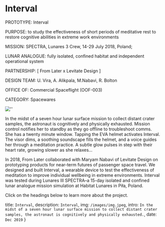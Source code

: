 
# Interval

<SummaryBox>
PROTOTYPE: Interval

PURPOSE: to study the effectiveness of short periods of meditative rest to restore cognitive abilities in extreme work environments

MISSION: SPECTRA, Lunares 3 Crew, 14-29 July 2018, Poland;

LUNAR ANALOGUE: fully isolated, confined habitat and independent operational system

PARTNERSHIP: [ From Later x Levitate Design ]

DESIGN TEAM: U. Vira, A. Alikpala, M.Nabavi, R. Bolton

OFFICE OF: Commercial Spaceflight (OOF-003)

CATEGORY: Spacewares
</SummaryBox>

![''](/images/img.jpeg)

In the midst of a seven hour lunar surface mission to collect distant crater samples, the astronaut is cognitively and physically exhausted. Mission control notifies her to standby as they go offline to troubleshoot comms. She has a twenty minute window. Tapping the EVA helmet activates Interval. The visor dims, a soothing soundscape fills the helmet, and a voice guides her through a meditation practice. A subtle glow pulses in step with their heart rate, growing slower as she relaxes…

In 2018, From Later collaborated with Maryam Nabavi of Levitate Design on prototyping products for near-term futures of passenger space travel. We designed and built Interval, a wearable device to test the effectiveness of meditation to improve individual wellbeing in extreme environments. Interval was tested during Lunares III SPECTRA–a 15-day isolated and confined lunar analogue mission simulation at Habitat Lunares in Piła, Poland.

Click on the headings below to learn more about the project.




  title: `Interval`,
  description: `Interval`,
  img: `/images/img.jpeg`,
  intro: `In the midst of a seven hour lunar surface mission to collect distant crater samples, the astronaut is cognitively and physically exhausted.`,
  date: `Dec 2019`
}

